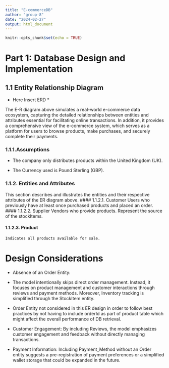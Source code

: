 ```yaml
---
title: "E-commerceDB"
author: "group-8"
date: "2024-02-27"
output: html_document
---
```


```r
knitr::opts_chunk$set(echo = TRUE)
```

# Part 1: Database Design and Implementation

## 1.1 Entity Relationship Diagram

* Here Insert ERD *

The E-R diagram above simulates a real-world e-commerce data ecosystem, capturing the detailed relationships between entities and attributes essential for facilitating online transactions. In addition, it provides a comprehensive view of the e-commerce system, which serves as a platform for users to browse products, make purchases, and securely complete their payments.

### 1.1.1.Assumptions
- The company only distributes products within the United Kingdom (UK).

- The Currency used is Pound Sterling (GBP).

### 1.1.2. Entities and Attributes
This section describes and illustrates the entities and their respective attributes of the ER diagram above.
#### 1.1.2.1. Customer 
	Users who previously have at least once purchased products and placed an order.
#### 1.1.2.2.	Supplier
Vendors who provide products. Represent the source of the stockItems.

#### 1.1.2.3. Product
	Indicates all products available for sale.
	


# Design Considerations

- Absence of an Order Entity: 

- The model intentionally skips direct order management. Instead, it focuses on product management and customer interactions through reviews and payment methods. Moreover, Inventory tracking is simplified through the StockItem entity.

- Order Entity not considered in this ER design in order to follow best practices by not having to include orderId as part of product table which might affect the overall performance of DB retrieval. 

- Customer Engagement: By including Reviews, the model emphasizes customer engagement and feedback without directly managing transactions.

- Payment Information: Including Payment_Method without an Order entity suggests a pre-registration of payment preferences or a simplified wallet storage that could be expanded in the future.

